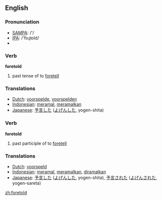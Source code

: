 ==English==

=== Pronunciation ===
*[[w:SAMPA|SAMPA]]: /'/
*[[w:IPA|IPA]]: /'foɻtɒld/
*{{audio|en-us-foretold.ogg|Audio (US)}}

=== Verb ===

'''foretold'''

# past tense of to [[foretell]]

=== Translations ===
*[[Dutch]]: [[voorspelde]], [[voorspelden]]
*[[Indonesian]]: [[ramal|meramal]], [[ramal|meramalkan]]
*[[Japanese]]: [[予言]]した ([[よげん]]した, yogen-shita)

=== Verb ===

'''foretold'''

# past participle of to [[foretell]]

=== Translations ===

*[[Dutch]]: [[voorspeld]]
*[[Indonesian]]: [[ramal|meramal]], [[ramal|meramalkan]], [[ramal|diramalkan]]
*[[Japanese]]: [[予言]]した ([[よげん]]した, yogen-shita), [[予言]]された ([[よげん]]された, yogen-sareta)

[[zh:foretold]]